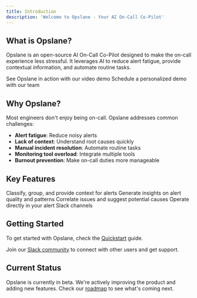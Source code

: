 ```yaml
---
title: Introduction
description: 'Welcome to Opslane - Your AI On-Call Co-Pilot'
---
```


## What is Opslane?

Opslane is an open-source AI On-Call Co-Pilot designed to make the on-call experience less stressful. It leverages AI to reduce alert fatigue, provide contextual information, and automate routine tasks.

<CardGroup cols={2}>
  <Card
    title="View Demo"
    icon="play"
    href="https://youtu.be/m_K9Dq1kZDw"
  >
    See Opslane in action with our video demo
  </Card>
  <Card
    title="Book a Call"
    icon="phone"
    href="https://cal.com/team/opslane/demo"
  >
    Schedule a personalized demo with our team
  </Card>
</CardGroup>

## Why Opslane?

Most engineers don't enjoy being on-call. Opslane addresses common challenges:

- **Alert fatigue**: Reduce noisy alerts
- **Lack of context**: Understand root causes quickly
- **Manual incident resolution**: Automate routine tasks
- **Monitoring tool overload**: Integrate multiple tools
- **Burnout prevention**: Make on-call duties more manageable

## Key Features

<CardGroup cols={2}>
  <Card
    title="Intelligent Alert Management"
    icon="bell"
  >
    Classify, group, and provide context for alerts
  </Card>
  <Card
    title="Analytics and Reporting"
    icon="chart-line"
  >
    Generate insights on alert quality and patterns
  </Card>
  <Card
    title="Root Cause Analysis"
    icon="magnifying-glass"
  >
    Correlate issues and suggest potential causes
  </Card>
  <Card
    title="Slack Integration"
    icon="slack"
  >
    Operate directly in your alert Slack channels
  </Card>
</CardGroup>

## Getting Started

To get started with Opslane, check the [Quickstart](/quickstart) guide.

Join our [Slack community](https://join.slack.com/t/opslanecommunity/shared_invite/zt-2ncr7a1tx-8YAdUoVHJX0qgCF31PATuA) to connect with other users and get support.

## Current Status

Opslane is currently in beta. We're actively improving the product and adding new features. Check our [roadmap](/roadmap) to see what's coming next.
